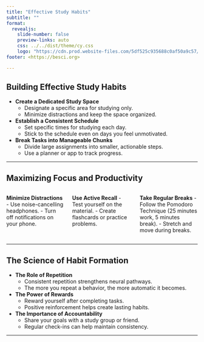 ```yaml
---
title: "Effective Study Habits"
subtitle: ""
format:
  revealjs:
    slide-number: false
    preview-links: auto
    css: ../../dist/theme/cy.css
    logo: "https://cdn.prod.website-files.com/5df525c935688c0af50a9c57/625ef4e2e44066485ac4ffac_New%20TBI%20BeSci.org%20Mark%20-%20Dark.svg"
footer: <https://besci.org>

---
```


## Building Effective Study Habits

- **Create a Dedicated Study Space**
  - Designate a specific area for studying only.
  - Minimize distractions and keep the space organized.

- **Establish a Consistent Schedule**
  - Set specific times for studying each day.
  - Stick to the schedule even on days you feel unmotivated.

- **Break Tasks into Manageable Chunks**
  - Divide large assignments into smaller, actionable steps.
  - Use a planner or app to track progress.

---

## Maximizing Focus and Productivity

::: columns
::: {.column width="33%"}
**Minimize Distractions**
- Use noise-cancelling headphones.
- Turn off notifications on your phone.
:::

::: {.column width="34%"}
**Use Active Recall**
- Test yourself on the material.
- Create flashcards or practice problems.
:::

::: {.column width="33%"}
**Take Regular Breaks**
- Follow the Pomodoro Technique (25 minutes work, 5 minutes break).
- Stretch and move during breaks.
:::
:::

---

## The Science of Habit Formation

- **The Role of Repetition**
  - Consistent repetition strengthens neural pathways.
  - The more you repeat a behavior, the more automatic it becomes.

- **The Power of Rewards**
  - Reward yourself after completing tasks.
  - Positive reinforcement helps create lasting habits.

- **The Importance of Accountability**
  - Share your goals with a study group or friend.
  - Regular check-ins can help maintain consistency.

---